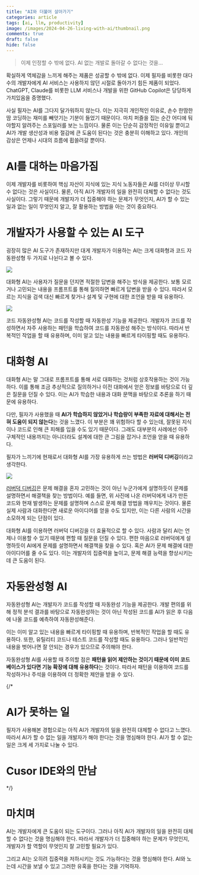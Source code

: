 ```yaml
---
title: "AI와 더불어 살아가기"
categories: article
tags: [ai, llm, productivity]
image: /images/2024-04-26-living-with-ai/thumbnail.png
comments: true
draft: false
hide: false
---
```



> 이제 인정할 수 밖에 없다. AI 없는 개발로 돌아갈 수 없다는 것을…

확실하게 역체감을 느끼게 해주는 제품은 성공할 수 밖에 없다. 이제 필자를 비롯한 대다수의 개발자에게 AI 서비스는 사용하지 않던 시절로 돌아가기 힘든 제품이 되었다. ChatGPT, Claude를 비롯한 LLM 서비스나 개발을 위한 GitHub Copilot은 당당하게 가치있음을 증명했다.

사실 필자는 AI를 그다지 달가워하지 않는다. 이는 지극히 개인적인 이유로, 손수 한땀한땀 코딩하는 재미를 빼앗기는 기분이 들었기 때문이다. 마치 퍼즐을 집는 순간 어디에 둬야할지 알려주는 스포일러를 보는 느낌이다. 물론 이는 단순히 감정적인 이유일 뿐이고 AI가 개발 생산성과 비용 절감에 큰 도움이 된다는 것은 충분히 이해하고 있다. 개인의 감상은 언제나 시대의 흐름에 휩쓸려갈 뿐이다.

# AI를 대하는 마음가짐

이제 개발자를 비롯하여 핵심 자산이 지식에 있는 지식 노동자들은 AI를 더이상 무시할 수 없다는 것은 사실이다. 물론, 아직 AI가 개발자의 일을 완전히 대체할 수 없다는 것도 사실이다. 그렇기 때문에 개발자가 더 집중해야 하는 문제가 무엇인지, AI가 할 수 있는 일과 없는 일이 무엇인지 알고, 잘 활용하는 방법을 아는 것이 중요하다.

# 개발자가 사용할 수 있는 AI 도구

굉장히 많은 AI 도구가 존재하지만 대게 개발자가 이용하는 AI는 크게 대화형과 코드 자동완성형 두 가지로 나뉜다고 볼 수 있다.

<Image src="/images/2024-04-26-living-with-ai/chatgpt.gif" caption="ChatGPT" />

대화형 AI는 사용자가 질문을 던지면 적절한 답변을 해주는 방식을 제공한다. 보통 모르거나 고민되는 내용을 프롬프트를 통해 질의하면 빠르게 답변을 받을 수 있다. 따라서 모르는 지식을 검색 대신 빠르게 찾거나 설계 및 구현에 대한 조언을 받을 때 유용하다.

<Image src="/images/2024-04-26-living-with-ai/github-copilot.gif" caption="GitHub Copilot" />

코드 자동완성형 AI는 코드를 작성할 때 자동완성 기능을 제공한다. 개발자가 코드를 작성하면서 자주 사용하는 패턴을 학습하여 코드를 자동완성 해주는 방식이다. 따라서 반복적인 작업을 할 때 유용하며, 이미 알고 있는 내용을 빠르게 타이핑할 때도 유용하다.

# 대화형 AI

대화형 AI는 말 그대로 프롬프트를 통해 서로 대화하는 것처럼 상호작용하는 것이 가능하다. 이를 통해 조금 추상적으로 질의하거나 이전 대화에서 얻은 정보를 바탕으로 더 깊은 질문을 던질 수 있다. 이는 AI가 학습한 내용과 대화 문맥을 바탕으로 추론을 하기 때문에 유용하다.

다만, 필자가 사용했을 때 **AI가 학습하지 않았거나 학습량이 부족한 자료에 대해서는 전혀 도움이 되지 않는다**는 것을 느꼈다. 이 부분은 꽤 위험하다 할 수 있는데, 잘못된 지식이나 코드로 인해 큰 피해를 입을 수도 있기 때문이다. 그래도 대부분의 사례에선 아주 구체적인 내용까지는 아니더라도 설계에 대한 큰 그림을 잡거나 조언을 얻을 때 유용하다.

필자가 느끼기에 현재로서 대화형 AI를 가장 유용하게 쓰는 방법은 **러버덕 디버깅**이라고 생각한다.

<Image src="/images/2024-04-26-living-with-ai/rubber-duck.webp" caption="귀엽다" />

[러버덕 디버깅](https://codesquad-yoda.medium.com/%EB%9F%AC%EB%B2%84%EB%8D%95-%EB%94%94%EB%B2%84%EA%B9%85-76c4e3fbef3c)은 문제 해결을 혼자 고민하는 것이 아닌 누군가에게 설명하듯이 문제를 설명하면서 해결책을 찾는 방법이다. 예를 들면, 위 사진에 나온 러버덕에게 내가 만든 코드와 현재 발생하는 문제를 설명하며 스스로 문제 해결 방법을 깨우치는 것이다. 물론 실제 사람과 대화한다면 새로운 아이디어를 얻을 수도 있지만, 이는 다른 사람의 시간을 소모하게 되는 단점이 있다.

대화형 AI를 이용하면 러버덕 디버깅을 더 효율적으로 할 수 있다. 사람과 달리 AI는 언제나 이용할 수 있기 때문에 편할 때 질문을 던질 수 있다. 편한 마음으로 러버덕에게 설명하듯이 AI에게 문제를 설명하면서 해결책을 찾을 수 있다. 혹은 AI가 문제 해결에 대한 아이디어를 줄 수도 있다. 이는 개발자의 집중력을 높이고, 문제 해결 능력을 향상시키는 데 큰 도움이 된다.

# 자동완성형 AI

자동완성형 AI는 개발자가 코드를 작성할 때 자동완성 기능을 제공한다. 개발 편의를 위해 정적 분석 결과를 바탕으로 자동완성하는 것이 아닌 작성된 코드를 AI가 읽은 후 다음에 나올 코드를 예측하여 자동완성해준다. 

이는 이미 알고 있는 내용을 빠르게 타이핑할 때 유용하며, 반복적인 작업을 할 때도 유용하다. 또한, 유틸리티 코드나 테스트 코드를 작성할 때도 유용하다. 그러나 일반적인 내용을 벗어나면 잘 안되는 경우가 있으므로 주의해야 한다.

자동완성형 AI를 사용할 때 주의할 점은 **패턴을 읽어 제안하는 것이기 때문에 이미 코드베이스가 있다면 기능 확장에 대해 유용하다**는 것이다. 따라서 패턴을 이용하여 코드를 작성하거나 주석을 이용하여 더 정확한 제안을 받을 수 있다.

{/*
# AI가 못하는 일

필자가 사용해본 경험으로는 아직 AI가 개발자의 일을 완전히 대체할 수 없다고 느꼈다. 따라서 AI가 할 수 없는 일을 개발자가 해야 한다는 것을 명심해야 한다. AI가 할 수 없는 일은 크게 세 가지로 나눌 수 있다.

# Cusor IDE와의 만남
*/}

# 마치며

AI는 개발자에게 큰 도움이 되는 도구이다. 그러나 아직 AI가 개발자의 일을 완전히 대체할 수 없다는 것을 명심해야 한다. 따라서 개발자가 더 집중해야 하는 문제가 무엇인지, 개발자가 할 역할이 무엇인지 잘 고민할 필요가 있다.

그리고 AI는 오히려 집중력을 저하시키는 것도 가능하다는 것을 명심해야 한다. AI와 노는데 시간을 보낼 수 있고 그러한 유혹을 한다는 것을 기억하자.
